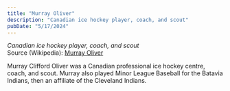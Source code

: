 ```yaml
---
title: "Murray Oliver"
description: "Canadian ice hockey player, coach, and scout"
pubDate: "5/17/2024"
---
```


*Canadian ice hockey player, coach, and scout*  
Source (Wikipedia): [Murray Oliver][1]

Murray Clifford Oliver was a Canadian professional ice hockey centre, coach, and scout. Murray also played Minor League Baseball for the Batavia Indians, then an affiliate of the Cleveland Indians.

[1]: https://en.wikipedia.org/wiki/Murray_Oliver
